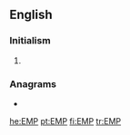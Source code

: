{{also|emp|Emp.}}
==English==
{{wikipedia|Electromagnetic pulse}}

===Initialism===
{{rfc-header|Initialism}}
{{en-initialism}}

# {{initialism of|electromagnetic pulse|ElectroMagnetic Pulse|lang=en}} {{gloss|It is caused by [[Compton]] recoil of highly excited [[electron]]s.}}

===Anagrams===
* {{l|en|MEP}}

[[he:EMP]]
[[pt:EMP]]
[[fi:EMP]]
[[tr:EMP]]